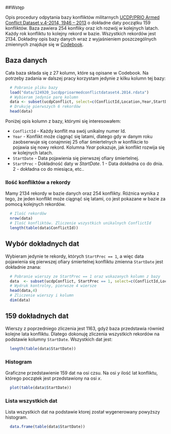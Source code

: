 ##Wstęp

Opis procedury odpytania bazy konfliktów militarnych [UCDP/PRIO Armed Conflict Dataset v.4-2014, 1946 – 2013](http://www.pcr.uu.se/research/ucdp/datasets/ucdp_prio_armed_conflict_dataset/) o dokładne daty początku 159 konfliktów. Baza zawiera 254 konfliky oraz ich rozwój w kolejnych latach. Każdy rok konfliktu to kolejny rekord w bazie. Wszystkich rekordów jest 2134. Dokładny opis bazy danych wraz z wyjaśnieniem poszczególnych zmiennych znajduje się w [Codebook](http://www.pcr.uu.se/digitalAssets/124/124920_1codebook_ucdp_prio-armed-conflict-dataset-v4_2014.pdf).

## Baza danych

Cała baza składa się z 27 kolumn, które są opisane w Codebook. Na potrzeby zadania w dalszej pracy korzystam jedynie z kilku kolumn tej bazy:

```r
  # Pobranie pliku bazy
  load("data/124920_1ucdpprioarmedconflictdataset4.2014.rdata")
  # Wybieram jedynie parę kolumn
  data <- subset(ucdpConflict, select=c(ConflictId,Location,Year,StartDate,StartPrec))
  # Drukuję pierwszych 6 rekordów
  head(data)
```

Poniżej opis kolumn z bazy, którymi się interesowałem:

* `ConflictId` - Każdy konflit ma swój unikalny numer Id.
* `Year` - Konflikt może ciągnąć się latami, dlatego gdy w danym roku zaobserwuje się conajmniej 25 ofiar śmiertelnych w konflikcie to pojawia się nowy rekord. Kolumna _Year_ pokazuje, jak konflikt rozwija się w kolejnych latach.
* `StartDate` - Data pojawienia się pierwszej ofiary śmiertelnej. 
* `StartPrec` - Dokładność daty w _StartDate_. 1 - Data dokładna co do dnia. 2 - dokładna co do miesiąca, etc..

### Ilość konfliktów a rekordy

Mamy 2134 rekordy w bazie danych oraz 254 konflikty. Różnica wynika z tego, że jeden konflikt może ciągnąć się latami, co jest pokazane w bazie za pomocą kolejnych rekordów.
  
```r
  # Ilość rekordów
  nrow(data)
  # Ilość konfliktów. Zliczenie wszystkich unikalnych ConflictId
  length(table(data$ConflictId))
```

## Wybór dokładnych dat

Wybieram jedynie te rekordy, których `StartPrec == 1`, a więc data pojawienia się pierwszej ofiary śmiertelnej konfliktu zmienna `StartDate` jest dokładnie znana:

```r
  # Pobranie wierszy ze StartPrec == 1 oraz wskazanych kolumn z bazy
  data  <- subset(ucdpConflict, StartPrec == 1, select=c(ConflictId,Location,Year,StartDate,StartPrec))
  # Wydruk kontrolny, pierwsze 4 wiersze
  head(data,4)
  # Zliczenie wierszy i kolumn
  dim(data)
```

## 159 dokładnych dat

Wierszy z poprzedniego zliczenia jest 1163, gdyż baza przedstawia również kolejne lata konfliktu. Dlatego dokonuję zliczenia wszystkich rekordów na podstawie kolumny `StartDate`. Wszystkich dat jest:

```r
  length(table(data$StartDate))
```

### Histogram

Graficzne przedstawienie 159 dat na osi czsu. Na osi _y_ ilość lat konfliktu, którego początek jest przedstawiony na osi _x_.

```r
  plot(table(data$StartDate))
```

### Lista wszystkich dat

Lista wszystkich dat na podstawie ktorej został wygenerowany powyższy histogram.

```r
  data.frame(table(data$StartDate))
```